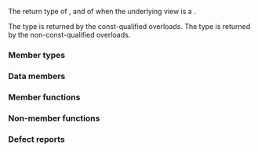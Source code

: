 {{cpp/ranges/transform_view/title|''iterator''}}
{{cpp/ranges/transform_view/navbar}}

{{ddcl|since=c++20|notes={{mark expos}}|
template&lt; bool Const &gt;
class /*iterator*/
}}

The return type of {{rlpt|begin|transform_view::begin}}, and of {{rlpt|end|transform_view::end}} when the underlying view is a {{lconcept|common_range}}.

The type {{c|/*iterator*/&lt;true&gt;}} is returned by the const-qualified overloads. The type {{c|/*iterator*/&lt;false&gt;}} is returned by the non-const-qualified overloads.

===Member types===
{{dsc begin}}
{{dsc hitem|Member type|Definition}}
{{dsc expos mem type|Parent|private=yes|{{cpp/ranges/maybe-const|ranges::transform_view&lt;V, F&gt;}}}}
{{dsc expos mem type|Base|private=yes|{{cpp/ranges/maybe-const|V}}}}
{{dsc|{{tt|iterator_concept}}|
*{{lc|std::random_access_iterator_tag}}, if {{tti|Base}} models {{lconcept|random_access_range}},
*{{lc|std::bidirectional_iterator_tag}}, if {{tti|Base}} models {{lconcept|bidirectional_range}},
*{{lc|std::forward_iterator_tag}}, if {{tti|Base}} models {{lconcept|forward_range}},
*{{lc|std::input_iterator_tag}} otherwise.}}
{{dsc|{{tt|iterator_category}}&lt;br&gt;{{small|(present only if {{tti|Base}} models&lt;br&gt;{{lconcept|forward_range}})}}|Let {{tt|MCF}} be {{cpp/ranges/maybe-const|F}}.
*{{lc|std::input_iterator_tag}}, if {{c/core|std::invoke_result_t&lt;MCF&amp;, ranges::range_reference_t&lt;Base&gt;&gt;}} is not a reference.
Otherwise, let {{tti|C}} be {{c/core|std::iterator_traits&lt;ranges::iterator_t&lt;Base&gt;&gt;::iterator_category}}.
*{{lc|std::random_access_iterator_tag}}, if {{tti|C}} is {{lc|std::contiguous_iterator_tag}}; 
*{{tti|C}}, otherwise.}}
{{dsc|{{tt|value_type}}|{{c/core|std::remove_cvref_t&lt;std::invoke_result_t&lt;MCF&amp;, ranges::range_reference_t&lt;Base&gt;&gt;&gt;}}, where {{tt|MCF}} denotes {{cpp/ranges/maybe-const|F}}}}
{{dsc|{{tt|difference_type}}|{{c/core|ranges::range_difference_t&lt;Base&gt;}}}}
{{dsc end}}

===Data members===
{{dsc begin}}
{{dsc hitem|Member name|Definition}}
{{dsc expos mem obj|current_|private=yes|An iterator into (possibly const-qualified) {{tt|V}}.}}
{{dsc expos mem obj|parent_|private=yes|A pointer to parent {{tt|transform_view}}.}}
{{dsc end}}

===Member functions===
{{dsc begin}}
{{dsc mem ctor|cpp/ranges/transform_view/iterator/iterator|constructs an iterator}}
{{dsc mem fun|cpp/ranges/transform_view/iterator/base|returns the underlying iterator}}
{{dsc mem fun|cpp/ranges/transform_view/iterator/operator*|accesses the transformed element}}
{{dsc mem fun|cpp/ranges/transform_view/iterator/operator_at|title=operator[]|accesses an element by index}}
{{dsc mem fun|cpp/ranges/transform_view/iterator/operator_arith|title=operator++&lt;br&gt;operator++{{small|(int)}}&lt;br&gt;operator--&lt;br&gt;operator--{{small|(int)}}&lt;br&gt;operator+=&lt;br&gt;operator-=|advances or decrements the underlying iterator}}
{{dsc end}}

===Non-member functions===
{{dsc begin}}
{{dsc fun|cpp/ranges/transform_view/iterator/operator_cmp|title=operator==&lt;br&gt;operator&lt;&lt;br&gt;operator&gt;&lt;br&gt;operator&lt;=&lt;br&gt;operator&gt;=&lt;br&gt;operator&lt;=&gt;|compares the underlying iterators|notes={{mark c++20}}}}
{{dsc fun|cpp/ranges/transform_view/iterator/operator_arith2|title=operator+&lt;br&gt;operator-|performs iterator arithmetic|notes={{mark c++20}}}}
{{dsc fun|cpp/ranges/transform_view/iterator/iter_move|obtains an rvalue reference to the transformed element|notes={{mark c++20}}}}
{{dsc end}}

===Defect reports===
{{dr list begin}}
{{dr list item|paper=P2259R1|std=C++20|before=member {{tt|iterator_category}} is always defined|after=defined only if {{tti|Base}} models {{lconcept|forward_range}}}}
{{dr list item|wg=lwg|dr=3555|std=C++20|before=the definition of {{tt|iterator_concept}} ignores const|after=made to consider}}
{{dr list item|wg=lwg|dr=3798|std=C++20|before={{tt|iterator_category}} is input-only if transformation result is rvalue reference|after=may have a stronger category}}
{{dr list end}}

{{langlinks|de|es|fr|it|ja|pt|ru|zh}}